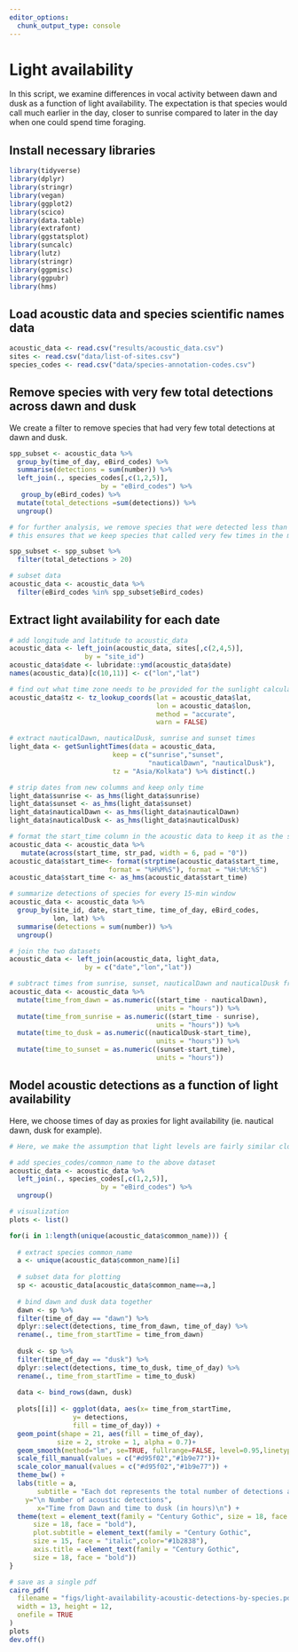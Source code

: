 ```yaml
---
editor_options: 
  chunk_output_type: console
---
```


# Light availability

In this script, we examine differences in vocal activity between dawn and dusk as a function of light availability. The expectation is that species would call much earlier in the day, closer to sunrise compared to later in the day when one could spend time foraging.  

## Install necessary libraries
```r
library(tidyverse)
library(dplyr)
library(stringr)
library(vegan)
library(ggplot2)
library(scico)
library(data.table)
library(extrafont)
library(ggstatsplot)
library(suncalc)
library(lutz)
library(stringr)
library(ggpmisc)
library(ggpubr)
library(hms)
```

## Load acoustic data and species scientific names data
```r
acoustic_data <- read.csv("results/acoustic_data.csv")
sites <- read.csv("data/list-of-sites.csv")
species_codes <- read.csv("data/species-annotation-codes.csv")
```

## Remove species with very few total detections across dawn and dusk  

We create a filter to remove species that had very few total detections at dawn and dusk. 
```r
spp_subset <- acoustic_data %>%
  group_by(time_of_day, eBird_codes) %>%
  summarise(detections = sum(number)) %>%
  left_join(., species_codes[,c(1,2,5)], 
                       by = "eBird_codes") %>%
   group_by(eBird_codes) %>%
  mutate(total_detections =sum(detections)) %>%
  ungroup()

# for further analysis, we remove species that were detected less than 20 times cumulatively across dawn and dusk
# this ensures that we keep species that called very few times in the morning and perhaps more times in the evening, or vice-versa

spp_subset <- spp_subset %>%
  filter(total_detections > 20) 

# subset data
acoustic_data <- acoustic_data %>%
  filter(eBird_codes %in% spp_subset$eBird_codes)
```

## Extract light availability for each date
```r
# add longitude and latitude to acoustic_data
acoustic_data <- left_join(acoustic_data, sites[,c(2,4,5)],
                   by = "site_id") 
acoustic_data$date <- lubridate::ymd(acoustic_data$date)
names(acoustic_data)[c(10,11)] <- c("lon","lat")

# find out what time zone needs to be provided for the sunlight calculations
acoustic_data$tz <- tz_lookup_coords(lat = acoustic_data$lat,
                                     lon = acoustic_data$lon,
                                     method = "accurate",
                                     warn = FALSE)

# extract nauticalDawn, nauticalDusk, sunrise and sunset times
light_data <- getSunlightTimes(data = acoustic_data,
                          keep = c("sunrise","sunset",
                                   "nauticalDawn", "nauticalDusk"),
                          tz = "Asia/Kolkata") %>% distinct(.)

# strip dates from new columms and keep only time
light_data$sunrise <- as_hms(light_data$sunrise)
light_data$sunset <- as_hms(light_data$sunset)
light_data$nauticalDawn <- as_hms(light_data$nauticalDawn)
light_data$nauticalDusk <- as_hms(light_data$nauticalDusk)

# format the start_time column in the acoustic data to keep it as the same format as light_data
acoustic_data <- acoustic_data %>%
   mutate(across(start_time, str_pad, width = 6, pad = "0"))
acoustic_data$start_time<- format(strptime(acoustic_data$start_time, 
                         format = "%H%M%S"), format = "%H:%M:%S")
acoustic_data$start_time <- as_hms(acoustic_data$start_time)

# summarize detections of species for every 15-min window
acoustic_data <- acoustic_data %>%
  group_by(site_id, date, start_time, time_of_day, eBird_codes,
           lon, lat) %>%
  summarise(detections = sum(number)) %>%
  ungroup()

# join the two datasets
acoustic_data <- left_join(acoustic_data, light_data,
                   by = c("date","lon","lat"))

# subtract times from sunrise, sunset, nauticalDawn and nauticalDusk from start_time of acoustic detections
acoustic_data <- acoustic_data %>%
  mutate(time_from_dawn = as.numeric((start_time - nauticalDawn), 
                                     units = "hours")) %>%
  mutate(time_from_sunrise = as.numeric((start_time - sunrise), 
                                     units = "hours")) %>%
  mutate(time_to_dusk = as.numeric((nauticalDusk-start_time), 
                                     units = "hours")) %>%
  mutate(time_to_sunset = as.numeric((sunset-start_time), 
                                     units = "hours"))
```

## Model acoustic detections as a function of light availability  

Here, we choose times of day as proxies for light availability (ie. nautical dawn, dusk for example).  

```r
# Here, we make the assumption that light levels are fairly similar closer to dawn and closer to dusk. Hence, we model the number of acoustic detections as a function of time to dusk and time from dawn. 

# add species_codes/common_name to the above dataset
acoustic_data <- acoustic_data %>%
  left_join(., species_codes[,c(1,2,5)], 
                       by = "eBird_codes") %>% 
  ungroup()

# visualization
plots <- list()

for(i in 1:length(unique(acoustic_data$common_name))) {
  
  # extract species common_name
  a <- unique(acoustic_data$common_name)[i]
  
  # subset data for plotting
  sp <- acoustic_data[acoustic_data$common_name==a,]
  
  # bind dawn and dusk data together
  dawn <- sp %>%
  filter(time_of_day == "dawn") %>%
  dplyr::select(detections, time_from_dawn, time_of_day) %>%
  rename(., time_from_startTime = time_from_dawn)
  
  dusk <- sp %>%
  filter(time_of_day == "dusk") %>%
  dplyr::select(detections, time_to_dusk, time_of_day) %>%
  rename(., time_from_startTime = time_to_dusk)
  
  data <- bind_rows(dawn, dusk)
  
  plots[[i]] <- ggplot(data, aes(x= time_from_startTime,
                y= detections,
                fill = time_of_day)) +
  geom_point(shape = 21, aes(fill = time_of_day), 
            size = 2, stroke = 1, alpha = 0.7)+ 
  geom_smooth(method="lm", se=TRUE, fullrange=FALSE, level=0.95,linetype="solid", aes(color = time_of_day)) +
  scale_fill_manual(values = c("#d95f02","#1b9e77"))+
  scale_color_manual(values = c("#d95f02","#1b9e77")) +
  theme_bw() +
  labs(title = a,
       subtitle = "Each dot represents the total number of detections after dawn or before dusk (in hours)",
    y="\n Number of acoustic detections", 
       x="Time from Dawn and time to dusk (in hours)\n") + 
  theme(text = element_text(family = "Century Gothic", size = 18, face = "bold"),plot.title = element_text(family = "Century Gothic",
      size = 18, face = "bold"),
      plot.subtitle = element_text(family = "Century Gothic", 
      size = 15, face = "italic",color="#1b2838"),
      axis.title = element_text(family = "Century Gothic",
      size = 18, face = "bold"))
}

# save as a single pdf
cairo_pdf(
  filename = "figs/light-availability-acoustic-detections-by-species.pdf",
  width = 13, height = 12,
  onefile = TRUE
)
plots
dev.off()


```


